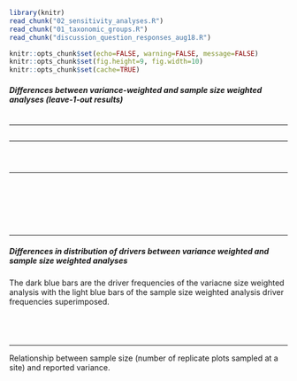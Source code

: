 ```r

library(knitr)
read_chunk("02_sensitivity_analyses.R")
read_chunk("01_taxonomic_groups.R")
read_chunk("discussion_question_responses_aug18.R")

knitr::opts_chunk$set(echo=FALSE, warning=FALSE, message=FALSE)
knitr::opts_chunk$set(fig.height=9, fig.width=10)
knitr::opts_chunk$set(cache=TRUE)
```

##### Differences between variance-weighted and sample size weighted analyses (leave-1-out results)

```r
```

--------------------------------------------------------------------------------

```r
```

--------------------------------------------------------------------------------

```r
```

```r
```

```r
```

--------------------------------------------------------------------------------


```r
```

```r
```

```r
```

```r
```

```r
```

```r
```

```r
```

--------------------------------------------------------------------------------

##### Differences in distribution of drivers between variance weighted and sample size weighted analyses

The dark blue bars are the driver frequencies of the variacne size weighted analysis with the light blue bars of the sample size weighted analysis driver frequencies superimposed.

```r
```

```r
```

```r
```

```r
```

--------------------------------------------------------------------------------

Relationship between sample size (number of replicate plots sampled at a site) and reported variance.  

```r
```

